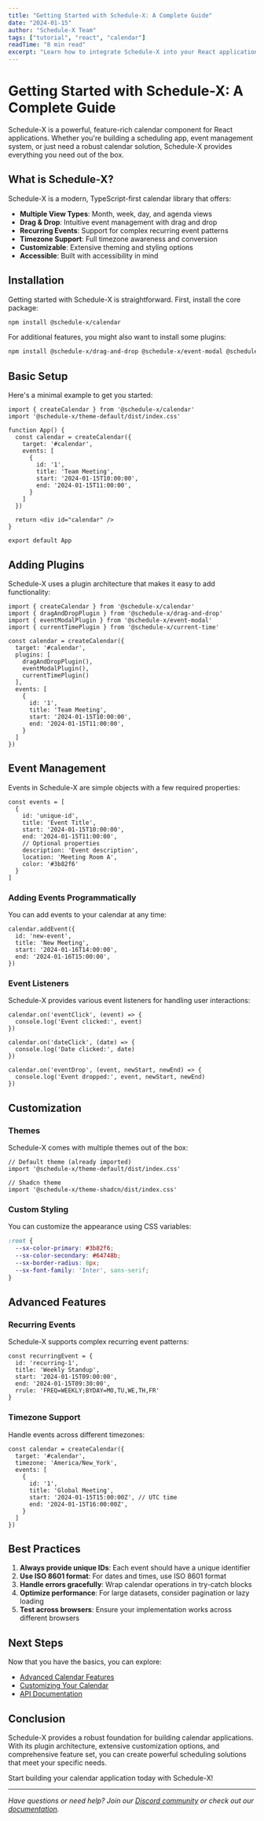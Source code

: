 ```yaml
---
title: "Getting Started with Schedule-X: A Complete Guide"
date: "2024-01-15"
author: "Schedule-X Team"
tags: ["tutorial", "react", "calendar"]
readTime: "8 min read"
excerpt: "Learn how to integrate Schedule-X into your React application and create beautiful, interactive calendars with ease."
---
```


# Getting Started with Schedule-X: A Complete Guide

Schedule-X is a powerful, feature-rich calendar component for React applications. Whether you're building a scheduling app, event management system, or just need a robust calendar solution, Schedule-X provides everything you need out of the box.

## What is Schedule-X?

Schedule-X is a modern, TypeScript-first calendar library that offers:

- **Multiple View Types**: Month, week, day, and agenda views
- **Drag & Drop**: Intuitive event management with drag and drop
- **Recurring Events**: Support for complex recurring event patterns
- **Timezone Support**: Full timezone awareness and conversion
- **Customizable**: Extensive theming and styling options
- **Accessible**: Built with accessibility in mind

## Installation

Getting started with Schedule-X is straightforward. First, install the core package:

```bash
npm install @schedule-x/calendar
```

For additional features, you might also want to install some plugins:

```bash
npm install @schedule-x/drag-and-drop @schedule-x/event-modal @schedule-x/current-time
```

## Basic Setup

Here's a minimal example to get you started:

```tsx
import { createCalendar } from '@schedule-x/calendar'
import '@schedule-x/theme-default/dist/index.css'

function App() {
  const calendar = createCalendar({
    target: '#calendar',
    events: [
      {
        id: '1',
        title: 'Team Meeting',
        start: '2024-01-15T10:00:00',
        end: '2024-01-15T11:00:00',
      }
    ]
  })

  return <div id="calendar" />
}

export default App
```

## Adding Plugins

Schedule-X uses a plugin architecture that makes it easy to add functionality:

```tsx
import { createCalendar } from '@schedule-x/calendar'
import { dragAndDropPlugin } from '@schedule-x/drag-and-drop'
import { eventModalPlugin } from '@schedule-x/event-modal'
import { currentTimePlugin } from '@schedule-x/current-time'

const calendar = createCalendar({
  target: '#calendar',
  plugins: [
    dragAndDropPlugin(),
    eventModalPlugin(),
    currentTimePlugin()
  ],
  events: [
    {
      id: '1',
      title: 'Team Meeting',
      start: '2024-01-15T10:00:00',
      end: '2024-01-15T11:00:00',
    }
  ]
})
```

## Event Management

Events in Schedule-X are simple objects with a few required properties:

```tsx
const events = [
  {
    id: 'unique-id',
    title: 'Event Title',
    start: '2024-01-15T10:00:00',
    end: '2024-01-15T11:00:00',
    // Optional properties
    description: 'Event description',
    location: 'Meeting Room A',
    color: '#3b82f6'
  }
]
```

### Adding Events Programmatically

You can add events to your calendar at any time:

```tsx
calendar.addEvent({
  id: 'new-event',
  title: 'New Meeting',
  start: '2024-01-16T14:00:00',
  end: '2024-01-16T15:00:00',
})
```

### Event Listeners

Schedule-X provides various event listeners for handling user interactions:

```tsx
calendar.on('eventClick', (event) => {
  console.log('Event clicked:', event)
})

calendar.on('dateClick', (date) => {
  console.log('Date clicked:', date)
})

calendar.on('eventDrop', (event, newStart, newEnd) => {
  console.log('Event dropped:', event, newStart, newEnd)
})
```

## Customization

### Themes

Schedule-X comes with multiple themes out of the box:

```tsx
// Default theme (already imported)
import '@schedule-x/theme-default/dist/index.css'

// Shadcn theme
import '@schedule-x/theme-shadcn/dist/index.css'
```

### Custom Styling

You can customize the appearance using CSS variables:

```css
:root {
  --sx-color-primary: #3b82f6;
  --sx-color-secondary: #64748b;
  --sx-border-radius: 8px;
  --sx-font-family: 'Inter', sans-serif;
}
```

## Advanced Features

### Recurring Events

Schedule-X supports complex recurring event patterns:

```tsx
const recurringEvent = {
  id: 'recurring-1',
  title: 'Weekly Standup',
  start: '2024-01-15T09:00:00',
  end: '2024-01-15T09:30:00',
  rrule: 'FREQ=WEEKLY;BYDAY=MO,TU,WE,TH,FR'
}
```

### Timezone Support

Handle events across different timezones:

```tsx
const calendar = createCalendar({
  target: '#calendar',
  timezone: 'America/New_York',
  events: [
    {
      id: '1',
      title: 'Global Meeting',
      start: '2024-01-15T15:00:00Z', // UTC time
      end: '2024-01-15T16:00:00Z',
    }
  ]
})
```

## Best Practices

1. **Always provide unique IDs**: Each event should have a unique identifier
2. **Use ISO 8601 format**: For dates and times, use ISO 8601 format
3. **Handle errors gracefully**: Wrap calendar operations in try-catch blocks
4. **Optimize performance**: For large datasets, consider pagination or lazy loading
5. **Test across browsers**: Ensure your implementation works across different browsers

## Next Steps

Now that you have the basics, you can explore:

- [Advanced Calendar Features](/blog/advanced-calendar-features)
- [Customizing Your Calendar](/blog/customizing-your-calendar)
- [API Documentation](https://schedule-x.dev/docs)

## Conclusion

Schedule-X provides a robust foundation for building calendar applications. With its plugin architecture, extensive customization options, and comprehensive feature set, you can create powerful scheduling solutions that meet your specific needs.

Start building your calendar application today with Schedule-X!

---

*Have questions or need help? Join our [Discord community](https://discord.gg/schedule-x) or check out our [documentation](https://schedule-x.dev/docs).*
